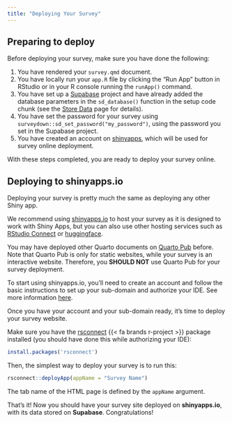 ```yaml
---
title: "Deploying Your Survey"
---
```


## Preparing to deploy

Before deploying your survey, make sure you have done the following:

1. You have rendered your `survey.qmd` document. 
2. You have locally run your `app.R` file by clicking the "Run App" button in RStudio or in your R console running the `runApp()` command.
3. You have set up a [Supabase]({{< var url_supabase >}}) project and have already added the database parameters in the `sd_database()` function in the setup code chunk (see the [Store Data](store-data.qmd) page for details).
4. You have set the password for your survey using `surveydown::sd_set_password("my_password")`, using the password you set in the Supabase project.
5. You have created an account on [shinyapps]({{< var url_shinyapps >}}), which will be used for survey online deployment.

With these steps completed, you are ready to deploy your survey online.

## Deploying to shinyapps.io

Deploying your survey is pretty much the same as deploying any other Shiny app. 

We recommend using [shinyapps.io]({{< var url_shinyapps >}}) to host your survey as it is designed to work with Shiny Apps, but you can also use other hosting services such as [RStudio Connect](https://docs.posit.co/connect/) or [huggingface]({{< var url_huggingface >}}). 

::: {.callout-note}

You may have deployed other Quarto documents on [Quarto Pub](https://quartopub.com) before. Note that Quarto Pub is only for static websites, while your survey is an interactive website. Therefore, you **SHOULD NOT** use Quarto Pub for your survey deployment.

:::

To start using shinyapps.io, you'll need to create an account and follow the basic instructions to set up your sub-domain and authorize your IDE. See more information [here](https://docs.posit.co/shinyapps.io/guide/getting_started/).

Once you have your account and your sub-domain ready, it's time to deploy your survey website.

Make sure you have the [rsconnect](https://rstudio.github.io/rsconnect/) {{< fa brands r-project >}} package installed (you should have done this while authorizing your IDE):

```r
install.packages('rsconnect')
```

Then, the simplest way to deploy your survey is to run this:

```r
rsconnect::deployApp(appName = "Survey Name")
```

The tab name of the HTML page is defined by the `appName` argument. 

That's it! Now you should have your survey site deployed on **shinyapps.io**, with its data stored on **Supabase**. Congratulations!
